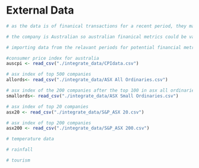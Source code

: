 # External Data

```r
# as the data is of finanical transactions for a recent period, they may relate to other datasets that track finanical metrics, as financial metrics generally have a longer history, models can be more accuratley trained to predict them individually, increasing the accuracy of the final prediction

# the company is Australian so australian finanical metrics could be valid

# importing data from the relavant periods for potential financial metrics

#consumer price index for australia
auscpi <- read_csv("./integrate_data/CPIdata.csv")

# asx index of top 500 companies
allords<- read_csv("./integrate_data/ASX All Ordinaries.csv")

# asx index of the 200 companies after the top 100 in asx all ordinaries
smallords<- read_csv("./integrate_data/ASX Small Ordinaries.csv")

# asx index of top 20 companies
asx20 <- read_csv("./integrate_data/S&P_ASX 20.csv")

# asx index of top 200 companies
asx200 <- read_csv("./integrate_data/S&P_ASX 200.csv")

# temperature data

# rainfall

# tourism


```

